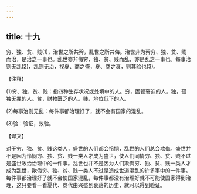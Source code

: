 ```yaml
---
---
---
```

title: 十九
---



穷、独、贫、贱(1)，治世之所共矜，乱世之所共侮。治世非为矜穷、独、贫、贱而治，是治之一事也。乱世亦非侮穷、独、贫、贱而乱，亦是乱之一事也。每事治则无乱(2)，乱则无治，视夏、商之盛，夏、商之衰，则其验也(3)。

【注释】

(1)穷、独、贫、贱：指四种生存状况或处境中的人。穷，困顿窘迫的人。独，孤独无靠的人。贫，财物匮乏的人。贱，地位低下的人。

(2)每事治则无乱：每件事都治理好了，就不会有国家的混乱。

(3)验：验证，效验。

【译文】

对于穷、独、贫、贱这类人，盛世的人们都会怜悯，乱世的人们总会欺侮。盛世并不是因为怜悯穷、独、贫、贱一类人才成为盛世，使人们同情穷、独、贫、贱不过是盛世政治治理中的一件事。乱世也并不是因为人们欺侮穷、独、贫、贱一类人才成为乱世，欺侮穷、独、贫、贱一类人不过是造成世道混乱的许多事中的一件事。每件事都治理好了就不会使国家混乱，每件事都没有治理好就不可能使国家得到治理，这只要看一看夏代、商代由兴盛到衰落的历史，就可以得到验证。